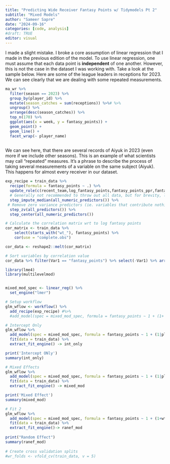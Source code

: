 ```yaml
---
title: "Predicting Wide Receiver Fantasy Points w/ Tidymodels Pt 2"
subtitle: "Mixed Models"
author: "Sameer Sapre"
date: "2024-09-16"
categories: [code, analysis]
#draft: TRUE
editor: visual
---
```


I made a slight mistake. I broke a core assumption of linear regression that I made in the previous edition of the model. To use linear regression, one must assume that each data point is **independent** of one another. However, this is not the case in the dataset I was working with. Take a look at the sample below. Here are some of the league leaders in receptions for 2023. We can see clearly that we are dealing with some repeated measurements.

```r
ma_wr %>%
  filter(season == 2023) %>%
  group_by(player_id) %>%
  mutate(season_catches = sum(receptions)) %>%# %>%
  ungroup() %>%
  arrange(desc(season_catches)) %>%
  top_n(170) %>%
  ggplot(aes(x = week, y = fantasy_points)) + 
  geom_point() + 
  geom_line() +
  facet_wrap(~ player_name) 
    

```

We can see here, that there are several records of Aiyuk in 2023 (even more if we include other seasons). This is an example of what scientists may call "repeated" measures. It's a phrase to describe the process of taking several measurements of a variable on the same subject (Aiyuk). This happens for almost every receiver in our dataset.

```r
exp_recipe = train_data %>%
  recipe(formula = fantasy_points ~ .) %>%
  update_role(c(recent_team,log_fantasy_points,fantasy_points_ppr,fantasy_points_target),new_role = 'ID') %>%
  # Generally not recommended to throw out all data, but for brevity, let's remove NAs
  step_impute_median(all_numeric_predictors()) %>%
 # Remove zero variance predictors (ie. variables that contribute nothing to prediction)
  step_zv(all_predictors()) %>%
  step_center(all_numeric_predictors()) 


```

```r
# Calculate the correlation matrix wrt to log fantasy points
cor_matrix <- train_data %>% 
    select(starts_with("wt_"), fantasy_points) %>%
    cor(use = "complete.obs")

cor_data <- reshape2::melt(cor_matrix)

# Sort variables by correlation value
cor_data %>% filter(Var1 == "fantasy_points") %>% select(-Var1) %>% arrange(desc(value))

```

```r
library(lme4)
library(multilevelmod)


mixed_mod_spec <- linear_reg() %>%
  set_engine("lmer")

# Setup workflow
glm_wflow <- workflow() %>% 
  add_recipe(exp_recipe) #%>%
  #add_model(spec = mixed_mod_spec, formula = fantasy_points ~ 1 + (1+ wt_wopr|player_id) + wt_wopr)

# Intercept Only
glm_wflow %>%
  add_model(spec = mixed_mod_spec, formula = fantasy_points ~ 1 + (1|player_id)) %>%
  fit(data = train_data) %>%
  extract_fit_engine() -> int_only

print('Intercept ONly')
summary(int_only)

# Mixed Effects
glm_wflow %>%
  add_model(spec = mixed_mod_spec, formula = fantasy_points ~ 1 + (1|player_id) + wt_wopr + wt_depth_team) %>%
  fit(data = train_data) %>%
  extract_fit_engine() -> mixed_mod

print('Mixed Effect')
summary(mixed_mod)

# Fit 2
glm_wflow %>%
  add_model(spec = mixed_mod_spec, formula = fantasy_points ~ 1 + (1+wt_wopr|player_id) + wt_wopr) %>%
  fit(data = train_data) %>%
  extract_fit_engine()-> ranef_mod
  
print("Random Effect")
summary(ranef_mod)
  
# Create cross validation splits
#wr_folds <- vfold_cv(train_data, v = 5)
```
